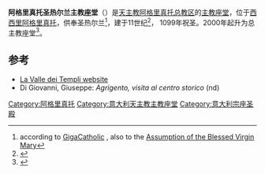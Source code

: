 {{Infobox religious building
| building_name   = 阿格里真托主教座堂<br><small>(Cattedrale di San Gerlando)</small>
| infobox_width   = 
| image                = Cattedrale agrigento.jpg
| location             = [[西西里|西西里]][[阿格里真托|阿格里真托]] 
| religious_affiliation = [[罗马天主教|罗马天主教]]
| province              = [[天主教阿格里真托总教区|天主教阿格里真托总教区]]
| architecture_style    = 罗曼式
| year_completed        = 1099年
}}
'''阿格里真托圣热尔兰主教座堂'''（{{lang-it|Cattedrale Metropolitana di San Gerlando}}）是[[天主教阿格里真托总教区|天主教阿格里真托总教区]]的[[主教座堂|主教座堂]]，位于[[西西里|西西里]][[阿格里真托|阿格里真托]]，供奉圣热尔兰<ref>according to [http://www.gcatholic.org/churches/italy/0721.htm GigaCatholic] {{Wayback|url=http://www.gcatholic.org/churches/italy/0721.htm |date=20200720005827 }}, also to the [[Assumption_of_the_Blessed_Virgin_Mary|Assumption of the Blessed Virgin Mary]]</ref>，建于11世纪<ref>{{cite web|url=http://www.italyguides.it/it/italia/sicilia/agrigento/cattedrale_di_san_gerlando.htm|title=- Cattedrale di San Gerlando -|publisher=Agrigento|accessdate=September 24, 2010|language=it|archiveurl=https://web.archive.org/web/20100810065409/http://www.italyguides.it/it/italia/sicilia/agrigento/cattedrale_di_san_gerlando.htm|archivedate=2010-08-10|deadurl=yes}}</ref>， 1099年祝圣。2000年起升为总主教座堂<ref>{{Cite web |url=http://www.catholic-hierarchy.org/diocese/dagri.html |title=Catholic Hierarchy:Agrigento |accessdate=2014-11-20 |archive-date=2019-04-02 |archive-url=https://web.archive.org/web/20190402042858/http://www.catholic-hierarchy.org/diocese/dagri.html |dead-url=no }}</ref>。

==参考==
{{Reflist}}
* [http://www.lavalledeitempli.it/San_Gerlando.htm La Valle dei Templi website] {{Wayback|url=http://www.lavalledeitempli.it/San_Gerlando.htm |date=20171230074926 }} {{it icon}}
*Di Giovanni, Giuseppe: ''Agrigento, visita al centro storico'' (nd)

{{coord|37.3141|13.5760|type:landmark_region:IT|display=title}}
[[Category:阿格里真托|Category:阿格里真托]]
[[Category:意大利天主教主教座堂|Category:意大利天主教主教座堂]]
[[Category:意大利宗座圣殿|Category:意大利宗座圣殿]]